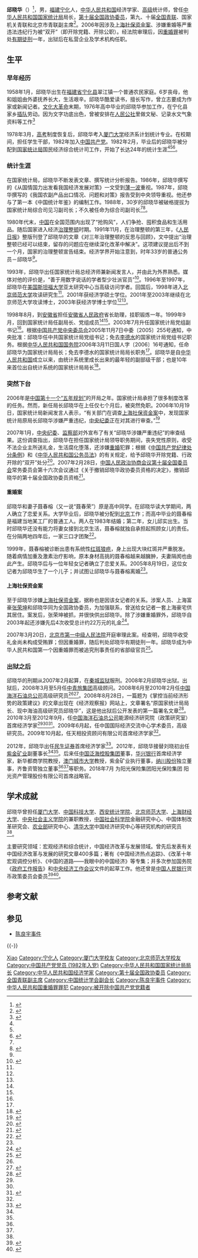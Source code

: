 {{Infobox_officeholder
| name = <span style="font-size: larger;">邱晓华</span>
| image name =
| width = 
| now = [[国家统计局|中华人民共和国国家统计局]]局长
| period = 2006年3月 至 2006年10月
| Sex = 男
| different name =
| party = <del>{{CPC}}</del>（2007年1月被开除）
| Native place = 
| date of birth = 1958年1月27日
| place of birth = {{PRC}}[[福建省|福建省]][[宁化县|宁化县]]
| date of death = 
| place of death = 
| spouse = 聂春荣
| relatives = 邱实（女儿）
|educate = 
* [[厦门大学|厦门大学]]经济系统计学专业
* [[北京师范大学|北京师范大学]]国际金融学博士
|past = 
* <span style="color: blue;">[[安徽省人民政府|安徽省人民政府]]省长助理<br />(1982年9月–1999年9月)</span>
* <span style="color: blue;">[[中华人民共和国国家统计局|中华人民共和国国家统计局]]副局长<br />(1999年9月–2006年3月)</span>
* <span style="color: blue;">[[中国人民政治协商会议第十届全国委员会委员名单|第十届全国政协]]委员<br />(2003年3月－2007年2月)</span>
* <span style="color: blue;">[[中华人民共和国国家统计局|中华人民共和国国家统计局]]局长<br />(2006年3月–2006年10月)</span>
|work =
*《中国经济热点追踪》
*《改革十年宏观调控分析》
*《八十年代的中国经济》
*《九十年代的中国经济》
*《中国的道路——我眼中的中国经济》
}}

'''邱晓华'''（{{bd|1958年|1月27日|||catIdx=Q邱}}）<ref name="zijingg">{{Cite web|title=紫金矿业集团股份有限公司董事辞任及推选新的第四届董事候选人公告|url=http://money.163.com/12/0329/09/7TOMO6CS00253B0H.html#from=keyscan|accessdate=2012-03-29|publisher=网易|archive-url=https://web.archive.org/web/20170216125707/http://money.163.com/12/0329/09/7TOMO6CS00253B0H.html#from=keyscan|archive-date=2017-02-16|dead-url=yes}}</ref>，男，[[福建省|福建]][[宁化县|宁化]]人，[[中华人民共和国|中华人民共和国]]经济学家、[[职称|高级]]统计师，曾任[[中华人民共和国国家统计局|中华人民共和国国家统计局]]局长，[[第十届全国政协委员|第十届全国政协委员]]，第九、十届[[中华全国青年联合会|全国青联]]、国家机关青联和北京市青联副主席<ref name="lt">{{Cite web|title=民生证券股份有限公司首席经济学家邱晓华出席分论坛一并发言|url=http://www.cfie.org.cn/2710757099819/2725128072995/14612/2802143263248.html|accessdate=2014-06-12|publisher=世界工商协会论坛|archive-url=https://web.archive.org/web/20170216112448/http://www.cfie.org.cn/2710757099819/2725128072995/14612/2802143263248.html|archive-date=2017-02-16|dead-url=yes}}</ref>。2006年因涉及[[陈良宇事件|上海社保资金案]]、涉嫌重婚等严重违法违纪行为被“双开”（即开除党籍、开除公职）。经法院审理后，因[[重婚罪|重婚罪]]被判处[[有期徒刑|有期徒刑]]一年，出狱后在私营企业及学术机构任职。

== 生平 ==
=== 早年经历 ===
1958年1月，邱晓华出生在[[福建省|福建省]][[宁化县|宁化县]]翠江镇一个普通农民家庭。6岁丧母，他和姐姐由外婆抚养长大，生活艰辛。邱晓华酷爱读书，擅长写作，曾立志要成为作家或新闻记者。[[文化大革命|文化大革命]]末期，1976年高中毕业的邱晓华参加工作，在宁化县家乡[[上山下乡运动|插队]]劳动。因为文字功底出色，曾被安排在[[人民公社|人民公社]]里做文秘、记录水文气象资料等工作<ref name="zhao">{{Cite web|title=邱晓华其人其事|url=http://news.sina.com.cn/c/2007-03-01/095112400338.shtml|accessauthor=赵晓秋|publisher=法律与生活2007年第04期|archive-url=https://web.archive.org/web/20150518080105/http://news.sina.com.cn/c/2007-03-01/095112400338.shtml|archive-date=2015-05-18|dead-url=no}}</ref>

1978年3月，[[普通高等学校招生全国统一考试|高考]]制度恢复后，邱晓华考入[[厦门大学|厦门大学]]经济系计划统计专业。在校期间，担任学生干部，1982年加入[[中国共产党|中国共产党]]。1982年2月，毕业后的邱晓华被分配到[[中华人民共和国国家统计局|国家统计局]]国民经济综合统计司工作，开始了长达24年的统计生涯<ref name="zijingg" /><ref name="zhao" /><ref name="mianqu">{{Cite web|title=免去李德水国家统计局局长职务 邱晓华接任|url=http://news.163.com/06/0317/08/2CDEFSNQ00011GGF.html|accessdate=2006-03-17|publisher=网易|archive-url=https://web.archive.org/web/20170216043849/http://news.163.com/06/0317/08/2CDEFSNQ00011GGF.html|archive-date=2017-02-16|dead-url=yes}}</ref>。

=== 统计生涯 ===
在国家统计局，邱晓华不断发表文章、撰写统计分析报告。1986年，邱晓华撰写的《从国情国力出发看我国经济发展对策》一文受到[[薄一波|薄一波]]重视。1987年，邱晓华撰写的《我国农副产品出口情况、问题和对策》报告受到中央领导重视。他还参与了第一本《中国统计年鉴》的编制工作。1988年，30岁的邱晓华被破格提拔为国家统计局综合司见习副司长；不久被任命为综合司副司长<ref name="zhao" /><ref name="zhen">{{Cite web|title=邱晓华33岁震动中国经济界|url=http://www.southcn.com/news/china/zgkx/200701240012.htm|accessdate=2007-01-24|publisher=南方网|archive-url=https://web.archive.org/web/20170216055104/http://www.southcn.com/news/china/zgkx/200701240012.htm|archive-date=2017-02-16|dead-url=no}}</ref>。

1980年代末，[[中华人民共和国|中国]]在全国范围内出现了“抢购风”，人们争抢、囤积食品和生活用品。随后国家进入经济[[治理整顿|治理整顿]]时期。1991年11月，在治理整顿的第三年，《[[人民日报|人民日报]]》整版刊登了邱晓华的文章《对三年治理整顿的反思与回顾》，文中提出“治理整顿已经可以结束，留存的问题应在继续深化改革中解决”。这项建议提出后不到一个月，国家的治理整顿宣告结束。经济学界开始注意到，时年33岁的普通公务员－邱晓华<ref name="zhen" />。

1993年，邱晓华出任国家统计局总经济师兼新闻发言人，并由此为外界熟悉。媒体对他的评价是，“善于用数字说话的学者型少壮派官员”<ref>{{Cite web|title=出掌统计局仅半年 邱晓华突遭免职 谢伏瞻接任|url=http://www.singtaonet.com/china/t20061013_358483.html|accessdate=2006-10-13|publisher=星岛环球网|archive-url=https://web.archive.org/web/20070304123554/http://www.singtaonet.com/china/t20061013_358483.html|archive-date=2007-03-04|dead-url=no}}</ref>。1996年至1997年，邱晓华在[[美国|美国]][[斯坦福大学|斯坦福大学]]亚太研究中心当高级访问学者。回国后，1998年进入[[北京师范大学|北京师范大学]]攻读研究生<ref name="zhao" />。2001年获经济学硕士学位。2001年至2003年继续在北京师范大学攻读博士，2003年获经济学博士学位<ref name="lt" /><ref name="zijingg" />。

1998年8月，到[[安徽省|安徽省]]担任[[安徽省人民政府|安徽省人民政府]]省长助理，挂职锻炼一年。1999年9月，回到国家统计局任副局长、党组成员<ref name="zhao" /><ref name="mianqu" />。2003年7月升任国家统计局党组副书记<ref name="mianqu" />。根据[[中国共产党中央委员会|中国共产党中央委员会]]2005年11月7日中委〔2005〕255号通知，中央批准：邱晓华任中共国家统计局党组书记；免去[[李德水_(政治人物)|李德水]]的国家统计局党组书记职务。根据[[中华人民共和国国务院|中华人民共和国国务院]]2006年3月11日国人字〔2006〕16号通知，任命邱晓华为国家统计局局长；免去李德水的国家统计局局长职务<ref name="mianqu" />。邱晓华是自[[中华人民共和国|中华人民共和国]]成立以来，由统计系统里成长出来的最年轻的副部级干部；也是10年来首位出自统计系统的国家统计局局长<ref>{{Cite web|title=邱晓华出任国家统计局局长|url=http://finance.sina.com.cn/g/20060318/17342428684.shtml|accessdate=2006-03-18|publisher=新浪|archive-url=https://web.archive.org/web/20150518080110/http://finance.sina.com.cn/g/20060318/17342428684.shtml|archive-date=2015-05-18|dead-url=no}}</ref>。

=== 突然下台 ===
2006年是[[中华人民共和国国民经济和社会发展第十一个五年规划纲要|中国第十一个“五年规划”]]的开局之年。国家统计局承担了很多制度改革的任务。然而，新任局长邱晓华在上任仅七个月后，被突然免职。2006年10月19日，国家统计局新闻发言人表示，“有关部门在调查[[陈良宇事件|上海社保资金案]]中，发现国家统计局原局长邱晓华涉嫌严重违纪，[[中国共产党中央纪律检查委员会|中央纪委]]正在对其进行审查。”<ref>{{Cite web|title=邱晓华涉嫌严重违纪 中央纪委正对其进行审查|url=http://news.xinhuanet.com/legal/2006-10/19/content_5223255.htm|accessdate=2006-10-19|publisher=新华网|archiveurl=https://web.archive.org/web/20111122034646/http://news.xinhuanet.com/legal/2006-10/19/content_5223255.htm|archivedate=2011-11-22|deadurl=yes}}</ref>

2007年1月，[[中央纪委|中央纪委]]、[[中华人民共和国监察部|监察部]]对外宣布了有关“邱晓华涉嫌严重违纪”的审查结果。这份调查指出，邱晓华在担任国家统计局领导职务期间，丧失党性原则，收受不法企业主所送礼金，生活腐化堕落，还涉嫌[[重婚|重婚]]犯罪；根据《[[中国共产党纪律处分条例|中国共产党纪律处分条例]]》和《[[中华人民共和国公务员法|中华人民共和国公务员法]]》的有关规定，给予邱晓华开除党籍、行政开除的“双开”处分<ref>{{Cite web|title=邱晓华严重违纪受到开除党籍、行政开除处分|url=http://news.xinhuanet.com/politics/2007-01/23/content_5643456.htm|accessdate=2007-01-23|publisher=新华网|archiveurl=https://web.archive.org/web/20080914030207/http://news.xinhuanet.com/politics/2007-01/23/content_5643456.htm|archivedate=2008-09-14|deadurl=yes}}</ref>。2007年2月28日，[[中国人民政治协商会议第十届全国委员会|中国人民政治协商会议第十届全国委员会]]常务委员会第十六次会议通过《关于撤销邱晓华政协委员资格的决定》，撤销邱晓华的第十届全国政协委员资格<ref>{{Cite web|title=中国政协新闻网|url=http://cppcc.people.com.cn/GB/34961/78506/78507/5426278.html|accessdate=2007-02-28|publisher=中国政协网|archive-url=https://web.archive.org/web/20120127124758/http://cppcc.people.com.cn/GB/34961/78506/78507/5426278.html|archive-date=2012-01-27|dead-url=no}}</ref>。

==== 重婚案 ====
邱晓华和妻子聂春榕（又一说“聂春荣”）原是高中同学。在邱晓华读大学期间，两人确立了恋爱关系。大学毕业后，邱晓华被分配到[[北京市|北京]]工作；而高中毕业的聂春榕是福建当地某工厂的普通工人。两人在1983年结婚；第二年，女儿邱实出生。当时邱晓华还没有能力将妻女接到北京生活，聂春榕就独自承担起照顾女儿的责任。在分隔两地四年后，一家三口才团聚<ref name="bh">{{Cite web|title=吴晓蕾，邱晓华重婚案的背后，中外文摘2008年第7期|url=http://www.qikan.com.cn/Article/zwwc/zwwc200807/zwwc20080713.html|accessdate=2012-08-26|archive-url=https://web.archive.org/web/20150518075019/http://www.qikan.com.cn/Article/zwwc/zwwc200807/zwwc20080713.html|archive-date=2015-05-18|dead-url=no}}</ref>。

1999年，聂春榕被诊断出患有系统性[[紅斑性狼瘡|红斑狼疮]]，身上出现大块红斑并严重脱发。随着病情加重及激素治疗影响，原本身材高挑的聂春榕越来越臃肿，夫妻隔阂也由此产生。邱晓华后与一位年轻女记者确立了恋爱关系。2005年8月19日，这位女记者为邱晓华生了一个儿子；并试图让邱晓华与聂春榕离婚<ref name="bh" />。

==== 上海社保资金案 ====
至于邱晓华涉嫌[[陈良宇事件|上海社保资金案]]，据称也是因该女记者的关系。涉案人员、上海富豪[[张荣坤|张荣坤]]和邱晓华同为全国政协委员，为加强联系，曾送给女记者一套上海豪宅供其居住。案发后，张荣坤被抓，并很快供出邱晓华。除了涉嫌重婚罪外，邱晓华自2003年起还涉嫌先后4次收受总计约22万元的礼金<ref>{{Cite web|title=邱晓华与多名妇女通奸 还涉及境外色情活动|url=http://news.qq.com/a/20070325/000608.htm|accessdate=2007-03-25|publisher=腾讯|archive-url=https://web.archive.org/web/20170216060145/http://news.qq.com/a/20070325/000608.htm|archive-date=2017-02-16|dead-url=no}}</ref>。

2007年3月20日，[[北京市第一中级人民法院|北京市第一中级人民法院]]开庭审理此案。经查明，邱晓华收受礼金尚未构成受贿罪；但因重婚罪，随后判处邱晓华有期徒刑一年。邱晓华成为中华人民共和国第一个因重婚罪而被追究刑事责任的省部级官员<ref>{{Cite web|title=邱晓华涉嫌重婚罪案日前开庭 尚未构成受贿罪|url=http://www.china.com.cn/law/txt/2007-03/24/content_8006667.htm|accessdate=2007-03-24|publisher=中国网|archive-url=https://web.archive.org/web/20170216053235/http://www.china.com.cn/law/txt/2007-03/24/content_8006667.htm|archive-date=2017-02-16|dead-url=no}}</ref>。

=== 出狱之后 ===
邱晓华的刑期从2007年2月起算，在[[秦城监狱|秦城监狱]]服刑。2008年2月邱晓华出狱。出狱后，2008年3月至5月任[[中青旅控股|中青旅集团]]高级顾问。2008年6月至2010年2月任[[中国海洋石油总公司|中国海洋石油总公司]]高级研究员<ref name="zijingg" /><ref name="zijin">{{Cite web|title=原国家统计局局长邱晓华出任紫金矿业副董事长|url=http://news.xinhuanet.com/fortune/2012-09/29/c_123777699.htm|accessdate=2012-09-29|publisher=新华网|archiveurl=https://web.archive.org/web/20121027223022/http://news.xinhuanet.com/fortune/2012-09/29/c_123777699.htm|archivedate=2012-10-27|deadurl=yes}}</ref>。2008年8月28日，一篇题为《掌控当前经济形势的政策建议》的文章出现在《经济观察报》网站上，文章署名“原国家统计局局长、现中海油高级研究员邱晓华”，这是他出狱后公开发表的第一篇署名文章<ref>{{Cite web|title=原统计局局长邱晓华成中海油研究员|url=http://money.163.com/08/0829/07/4KGDBHTR00251LIE.html|accessdate=2008-08-29|publisher=网易|archive-url=https://web.archive.org/web/20170216043603/http://money.163.com/08/0829/07/4KGDBHTR00251LIE.html|archive-date=2017-02-16|dead-url=yes}}</ref>。2010年3月至2012年9月，任[[中国海洋石油总公司|中国海洋石油总公司]]能源经济研究院（政策研究室）首席经济学家<ref name="zijingg" /><ref name="lt" /><ref name="dfcf">{{Cite web|title=海油工程(600583)公司高管|url=http://f10.eastmoney.com/f10_v2/CompanyManagement.aspx?code=sh600583|accessdate=2017-02-16|publisher=东方财富网|archive-url=https://web.archive.org/web/20170216061955/http://f10.eastmoney.com/f10_v2/CompanyManagement.aspx?code=sh600583|archive-date=2017-02-16|dead-url=no}}</ref>。2009年6月起，任中国国际经济交流中心学术委员，高级研究员。2009年10月起，任天相投资顾问有限公司首席经济学家<ref name="zijingg" />。

2012年，邱晓华出任[[民生证券|民生证券]]首席经济学家<ref>{{Cite web|title=统计局原局长邱晓华将任民生证券首席经济学家|url=http://news.xinhuanet.com/renshi/2012-08/24/c_123624036.htm|accessdate=2012-08-24|publisher=新华网|archiveurl=https://web.archive.org/web/20120830014319/http://news.xinhuanet.com/renshi/2012-08/24/c_123624036.htm|archivedate=2012-08-30|deadurl=yes}}</ref>。2012年，邱晓华接替刘晓初出任[[紫金矿业|紫金矿业]]副董事长<ref name="zijingg" /><ref name="zijin" />。后来任[[泛海控股|中国泛海控股集团]]董事，[[华兴银行|华兴银行]]首席经济学家，新华都商学院教授，[[澳门城市大学|澳门城市大学]]教授，紫金矿业执行董事，[[纳川股份|纳川股份]]独立董事，齐鲁资管独立董事<ref name="lt" /><ref name="dfcf" />等职务。2018年7月 为阳光保险集团阳光保险集团 阳光资产管理股份有限公司首席战略官。

== 学术成就 ==
邱晓华曾担任[[厦门大学|厦门大学]]、[[中国科技大学|中国科技大学]]、[[西安统计学院|西安统计学院]]、[[北京师范大学|北京师范大学]]、[[上海财经大学|上海财经大学]]、[[中央社会主义学院|中央社会主义学院]]的兼职教授，[[中国社会科学院|中国社会科学院]]金融研究中心、中国体制改革研究会、[[中华人民共和国农业部|农业部]]研究中心、[[清华大学|清华大学]]中国经济研究中心等研究机构的研究员<ref name="zijingg" />。

主要研究领域：宏观经济和综合统计，中国经济改革与发展领域。曾先后发表有关中国经济改革与发展的研究文章400多篇；著有《中国经济热点追踪》、《改革十年宏观调控分析》、《中国的道路――我眼中的中国经济》等专集；并多次参加国务院《[[政府工作报告|政府工作报告]]》和[[中央经济工作会议|中央经济工作会议]]文件的起草工作。他还曾是[[中国人民银行|中国人民银行]]货币政策委员会委员<ref>{{Cite web|title=邱晓华：名牌“老统计”，市场报2006年3月24日，第五版|url=http://politics.people.com.cn/GB/1026/4232511.html|accessdate=2008年8月29日|archive-url=https://web.archive.org/web/20080201134622/http://politics.people.com.cn/GB/1026/4232511.html|archive-date=2008年2月1日|dead-url=no}}</ref><ref>{{Cite web|title=掌控当前经济形势的政策建议|url=http://finance.sina.com.cn/review/20080829/13455252037.shtml|author=邱晓华|publisher=新浪|archive-url=https://web.archive.org/web/20160304115720/http://finance.sina.com.cn/review/20080829/13455252037.shtml|archive-date=2016-03-04|dead-url=no}}</ref>。

== 参考文献 ==
{{Reflist|30em}}

== 参见 ==
* [[陈良宇事件|陈良宇事件]]

{{-}}
{{start box}}
{{s-gov|prc}}
{{s-before|[[李德水_(政治人物)|李德水]]}}
{{s-title|[[中华人民共和国国家统计局|中华人民共和国国家统计局]]局长|2006年3月－2006年10月}}
{{s-after|[[谢伏瞻|谢伏瞻]]}}
{{end box}}

{{中华人民共和国国家统计局局长}}
{{Navboxes
| title  = 邱晓华在[[中国统计学会|中国统计学会]]的职务
| list1  =
{{中国统计学会第六届理事会}}
}}
{{Navboxes
| title  = 邱晓华在[[中华全国青年联合会|中华全国青年联合会]]的职务
| list1  =
{{中华全国青年联合会第九届委员会}}
}}

{{Authority control}}
{{DEFAULTSORT:Qiu邱}}
[[Category:邱姓|Xiao]]
[[Category:宁化人|Category:宁化人]]
[[Category:厦门大学校友|Category:厦门大学校友]]
[[Category:北京师范大学校友|Category:北京师范大学校友]]
[[Category:中国共产党党员_(1982年入党)|Category:中国共产党党员 (1982年入党)]]
[[Category:中华人民共和国国家统计局局长|Category:中华人民共和国国家统计局局长]]
[[Category:中华人民共和国经济学家|Category:中华人民共和国经济学家]]
[[Category:第十届全国政协委员|Category:第十届全国政协委员]]
[[Category:全国青联副主席|Category:全国青联副主席]]
[[Category:中国统计学会副会长|Category:中国统计学会副会长]]
[[Category:陈良宇事件|Category:陈良宇事件]]
[[Category:中华人民共和国重婚罪罪犯|Category:中华人民共和国重婚罪罪犯]]
[[Category:被开除中国共产党党籍者|Category:被开除中国共产党党籍者]]